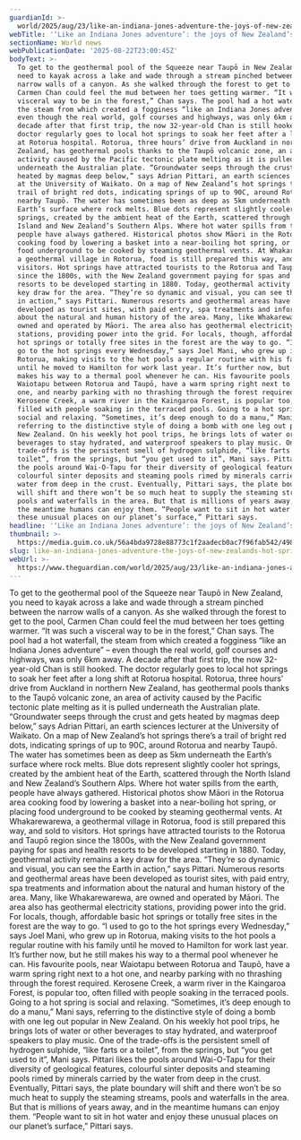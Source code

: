 ```yaml
---
guardianId: >-
  world/2025/aug/23/like-an-indiana-jones-adventure-the-joys-of-new-zealands-hot-springs
webTitle: '‘Like an Indiana Jones adventure’: the joys of New Zealand’s hot springs'
sectionName: World news
webPublicationDate: '2025-08-22T23:00:45Z'
bodyText: >-
  To get to the geothermal pool of the Squeeze near Taupō in New Zealand, you
  need to kayak across a lake and wade through a stream pinched between the
  narrow walls of a canyon. As she walked through the forest to get to the pool,
  Carmen Chan could feel the mud between her toes getting warmer. “It was such a
  visceral way to be in the forest,” Chan says. The pool had a hot waterfall,
  the steam from which created a fogginess “like an Indiana Jones adventure” –
  even though the real world, golf courses and highways, was only 6km away. A
  decade after that first trip, the now 32-year-old Chan is still hooked. The
  doctor regularly goes to local hot springs to soak her feet after a long shift
  at Rotorua hospital. Rotorua, three hours’ drive from Auckland in northern New
  Zealand, has geothermal pools thanks to the Taupō volcanic zone, an area of
  activity caused by the Pacific tectonic plate melting as it is pulled
  underneath the Australian plate. “Groundwater seeps through the crust and gets
  heated by magmas deep below,” says Adrian Pittari, an earth sciences lecturer
  at the University of Waikato. On a map of New Zealand’s hot springs there’s a
  trail of bright red dots, indicating springs of up to 90C, around Rotorua and
  nearby Taupō. The water has sometimes been as deep as 5km underneath the
  Earth’s surface where rock melts. Blue dots represent slightly cooler hot
  springs, created by the ambient heat of the Earth, scattered through the North
  Island and New Zealand’s Southern Alps. Where hot water spills from the earth,
  people have always gathered. Historical photos show Māori in the Rotorua area
  cooking food by lowering a basket into a near-boiling hot spring, or placing
  food underground to be cooked by steaming geothermal vents. At Whakarewarewa,
  a geothermal village in Rotorua, food is still prepared this way, and sold to
  visitors. Hot springs have attracted tourists to the Rotorua and Taupō region
  since the 1800s, with the New Zealand government paying for spas and health
  resorts to be developed starting in 1880. Today, geothermal activity remains a
  key draw for the area. “They’re so dynamic and visual, you can see the Earth
  in action,” says Pittari. Numerous resorts and geothermal areas have been
  developed as tourist sites, with paid entry, spa treatments and information
  about the natural and human history of the area. Many, like Whakarewarewa, are
  owned and operated by Māori. The area also has geothermal electricity
  stations, providing power into the grid. For locals, though, affordable basic
  hot springs or totally free sites in the forest are the way to go. “I used to
  go to the hot springs every Wednesday,” says Joel Mani, who grew up in
  Rotorua, making visits to the hot pools a regular routine with his family
  until he moved to Hamilton for work last year. It’s further now, but he still
  makes his way to a thermal pool whenever he can. His favourite pools, near
  Waiotapu between Rotorua and Taupō, have a warm spring right next to a hot
  one, and nearby parking with no thrashing through the forest required.
  Kerosene Creek, a warm river in the Kaingaroa Forest, is popular too, often
  filled with people soaking in the terraced pools. Going to a hot spring is
  social and relaxing. “Sometimes, it’s deep enough to do a manu,” Mani says,
  referring to the distinctive style of doing a bomb with one leg out popular in
  New Zealand. On his weekly hot pool trips, he brings lots of water or other
  beverages to stay hydrated, and waterproof speakers to play music. One of the
  trade-offs is the persistent smell of hydrogen sulphide, “like farts or a
  toilet”, from the springs, but “you get used to it”, Mani says. Pittari likes
  the pools around Wai-O-Tapu for their diversity of geological features,
  colourful sinter deposits and steaming pools rimed by minerals carried by the
  water from deep in the crust. Eventually, Pittari says, the plate boundary
  will shift and there won’t be so much heat to supply the steaming streams,
  pools and waterfalls in the area. But that is millions of years away, and in
  the meantime humans can enjoy them. “People want to sit in hot water and enjoy
  these unusual places on our planet’s surface,” Pittari says.
headline: '‘Like an Indiana Jones adventure’: the joys of New Zealand’s hot springs'
thumbnail: >-
  https://media.guim.co.uk/56a4bda9728e88773c1f2aadecb0ac7f96fab542/498_0_2953_2363/500.jpg
slug: like-an-indiana-jones-adventure-the-joys-of-new-zealands-hot-springs
webUrl: >-
  https://www.theguardian.com/world/2025/aug/23/like-an-indiana-jones-adventure-the-joys-of-new-zealands-hot-springs
---
```

To get to the geothermal pool of the Squeeze near Taupō in New Zealand, you need to kayak across a lake and wade through a stream pinched between the narrow walls of a canyon. As she walked through the forest to get to the pool, Carmen Chan could feel the mud between her toes getting warmer. “It was such a visceral way to be in the forest,” Chan says. The pool had a hot waterfall, the steam from which created a fogginess “like an Indiana Jones adventure” – even though the real world, golf courses and highways, was only 6km away. A decade after that first trip, the now 32-year-old Chan is still hooked. The doctor regularly goes to local hot springs to soak her feet after a long shift at Rotorua hospital. Rotorua, three hours’ drive from Auckland in northern New Zealand, has geothermal pools thanks to the Taupō volcanic zone, an area of activity caused by the Pacific tectonic plate melting as it is pulled underneath the Australian plate. “Groundwater seeps through the crust and gets heated by magmas deep below,” says Adrian Pittari, an earth sciences lecturer at the University of Waikato. On a map of New Zealand’s hot springs there’s a trail of bright red dots, indicating springs of up to 90C, around Rotorua and nearby Taupō. The water has sometimes been as deep as 5km underneath the Earth’s surface where rock melts. Blue dots represent slightly cooler hot springs, created by the ambient heat of the Earth, scattered through the North Island and New Zealand’s Southern Alps. Where hot water spills from the earth, people have always gathered. Historical photos show Māori in the Rotorua area cooking food by lowering a basket into a near-boiling hot spring, or placing food underground to be cooked by steaming geothermal vents. At Whakarewarewa, a geothermal village in Rotorua, food is still prepared this way, and sold to visitors. Hot springs have attracted tourists to the Rotorua and Taupō region since the 1800s, with the New Zealand government paying for spas and health resorts to be developed starting in 1880. Today, geothermal activity remains a key draw for the area. “They’re so dynamic and visual, you can see the Earth in action,” says Pittari. Numerous resorts and geothermal areas have been developed as tourist sites, with paid entry, spa treatments and information about the natural and human history of the area. Many, like Whakarewarewa, are owned and operated by Māori. The area also has geothermal electricity stations, providing power into the grid. For locals, though, affordable basic hot springs or totally free sites in the forest are the way to go. “I used to go to the hot springs every Wednesday,” says Joel Mani, who grew up in Rotorua, making visits to the hot pools a regular routine with his family until he moved to Hamilton for work last year. It’s further now, but he still makes his way to a thermal pool whenever he can. His favourite pools, near Waiotapu between Rotorua and Taupō, have a warm spring right next to a hot one, and nearby parking with no thrashing through the forest required. Kerosene Creek, a warm river in the Kaingaroa Forest, is popular too, often filled with people soaking in the terraced pools. Going to a hot spring is social and relaxing. “Sometimes, it’s deep enough to do a manu,” Mani says, referring to the distinctive style of doing a bomb with one leg out popular in New Zealand. On his weekly hot pool trips, he brings lots of water or other beverages to stay hydrated, and waterproof speakers to play music. One of the trade-offs is the persistent smell of hydrogen sulphide, “like farts or a toilet”, from the springs, but “you get used to it”, Mani says. Pittari likes the pools around Wai-O-Tapu for their diversity of geological features, colourful sinter deposits and steaming pools rimed by minerals carried by the water from deep in the crust. Eventually, Pittari says, the plate boundary will shift and there won’t be so much heat to supply the steaming streams, pools and waterfalls in the area. But that is millions of years away, and in the meantime humans can enjoy them. “People want to sit in hot water and enjoy these unusual places on our planet’s surface,” Pittari says.

